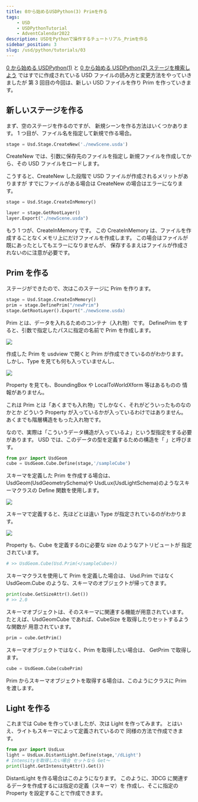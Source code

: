 ```yaml
---
title: 0から始めるUSDPython(3) Primを作る
tags:
    - USD
    - USDPythonTutorial
    - AdventCalendar2022
description: USDをPythonで操作するチュートリアル_Primを作る
sidebar_position: 3
slug: /usd/python/tutorials/03
---
```


[ 0 から始める USDPython(1)](/usd/python/tutorials/01) と [0 から始める USDPython(2) ステージを検索しよう](/usd/python/tutorials/02) ではすでに作成されている USD ファイルの読み方と変更方法をやっていきましたが
第 3 回目の今回は、新しい USD ファイルを作り
Prim を作っていきます。

## 新しいステージを作る

まず、空のステージを作るのですが、
新規シーンを作る方法はいくつかあります。
1 つ目が、ファイル名を指定して新規で作る場合。

```python
stage = Usd.Stage.CreateNew('./newScene.usda')
```

CreateNew では、引数に保存先のファイルを指定し
新規ファイルを作成してから、その USD ファイルをロードします。

こうすると、CreateNew した段階で USD ファイルが作成されるメリットがありますが
すでにファイルがある場合は CreateNew の場合はエラーになります。

```python
stage = Usd.Stage.CreateInMemory()

layer = stage.GetRootLayer()
layer.Export("./newScene.usda")
```

もう 1 つが、CreateInMemory です。
この CreateInMemory は、ファイルを作成することなくメモリ上にだけファイルを作成します。
この場合はファイルが既にあったとしてもエラーになりませんが、
保存するまえはファイルが作成されないのに注意が必要です。

## Prim を作る

ステージができたので、次はこのステージに Prim を作ります。

```python
stage = Usd.Stage.CreateInMemory()
prim = stage.DefinePrim("/newPrim")
stage.GetRootLayer().Export("./newScene.usda)
```

Prim とは、データを入れるためのコンテナ（入れ物）です。
DefinePrim をすると、引数で指定したパスに指定の名前で Prim を作成します。

![](https://gyazo.com/444c60a56fd5d7ffede53f09ac320de6.png)

作成した Prim を usdview で開くと Prim が作成できているのがわかります。
しかし、Type を見ても何も入っていませんし、

![](https://gyazo.com/a92337042b8914a10148a9badee60dff.png)

Property を見ても、BoundingBox や LocalToWorldXform 等はあるものの
情報がありません。

これは Prim とは「あくまでも入れ物」でしかなく、それがどういったものなのかとか
どういう Property が入っているかが入っているわけではありません。
あくまでも階層構造をもった入れ物です。

なので、実際は「こういうデータ構造が入っているよ」という型指定をする必要があります。
USD では、このデータの型を定義するための構造を「 <AutoLinkTitle url="/usd/schema" /> 」と呼びます。

```python
from pxr import UsdGeom
cube = UsdGeom.Cube.Define(stage,'/sampleCube')
```

スキーマを定義した Prim を作成する場合は、 UsdGeom(UsdGeometrySchema)や
UsdLux(UsdLightSchema)のようなスキーマクラスの Define 関数を使用します。

![](https://gyazo.com/b66ed18caa3d044205946bed7e3ec60e.png)

スキーマで定義すると、先ほどとは違い Type が指定されているのがわかります。

![](https://gyazo.com/57e18eb4e2e58bcb90f1cebe438f2d65.png)

Property も、Cube を定義するのに必要な size のようなアトリビュートが
指定されています。

```python
# >> UsdGeom.Cube(Usd.Prim(</sampleCube>))
```

スキーマクラスを使用して Prim を定義した場合は、 Usd.Prim ではなく
UsdGeom.Cube のような、スキーマのオブジェクトが帰ってきます。

```python
print(cube.GetSizeAttr().Get())
# >> 2.0
```

スキーマオブジェクトは、そのスキーマに関連する機能が用意されています。
たとえば、UsdGeomCube であれば、CubeSize を取得したりセットするような関数が
用意されています。

```python
prim = cube.GetPrim()
```

スキーマオブジェクトではなく、Prim を取得したい場合は、 GetPrim で取得します。

```python
cube = UsdGeom.Cube(cubePrim)
```

Prim からスキーマオブジェクトを取得する場合は、このようにクラスに Prim
を渡します。

## Light を作る

これまでは Cube を作っていましたが、次は Light を作ってみます。
とはいえ、ライトもスキーマによって定義されているので
同様の方法で作成できます。

```python
from pxr import UsdLux
light = UsdLux.DistantLight.Define(stage,'/dLight')
# Intensityを取得したい場合 セットなら Get～
print(light.GetIntensityAttr().Get())
```

DistantLight を作る場合はこのようになります。
このように、3DCG に関連するデータを作成するには指定の定義（スキーマ）を
作成し、そこに指定の Property を設定することで作成できます。
